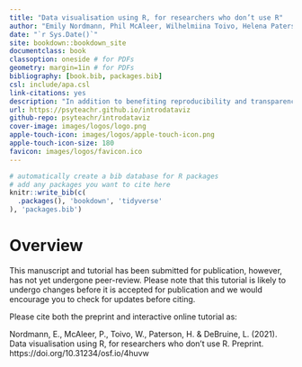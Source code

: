 ```yaml
--- 
title: "Data visualisation using R, for researchers who don’t use R"
author: "Emily Nordmann, Phil McAleer, Wilhelmiina Toivo, Helena Paterson, Lisa DeBruine"
date: "`r Sys.Date()`"
site: bookdown::bookdown_site
documentclass: book
classoption: oneside # for PDFs
geometry: margin=1in # for PDFs
bibliography: [book.bib, packages.bib]
csl: include/apa.csl
link-citations: yes
description: "In addition to benefiting reproducibility and transparency, one of the advantages of using R is that researchers have a much larger range of fully customisable data visualisations options than are typically available in point-and-click software, due to the open-source nature of R. These visualisation options not only look attractive, but can increase transparency about the distribution of the underlying data rather than relying on commonly used visualisations of aggregations such as bar charts of means. In this tutorial, we provide a practical introduction to data visualisation using R, specifically aimed at researchers who have little to no prior experience of using R. First we detail the rationale for using R for data visualisation and introduce the “grammar of graphics” that underlies data visualisation using the ggplot2 package. The tutorial then walks the reader through how to replicate plots that are commonly available in point-and-click software such as histograms and boxplots, as well as showing how the code for these “basic” plots can be easily extended to less commonly available options such as violin-boxplots. The dataset and code used in this tutorial is available at [https://osf.io/bj83f/](https://osf.io/bj83f/) whilst an interactive version of this tutorial is available at [https://psyteachr.github.io/introdataviz/](https://psyteachr.github.io/introdataviz/) and includes solutions to the activities and an appendix with additional resources and advanced plotting options. "
url: https://psyteachr.github.io/introdataviz
github-repo: psyteachr/introdataviz 
cover-image: images/logos/logo.png
apple-touch-icon: images/logos/apple-touch-icon.png 
apple-touch-icon-size: 180
favicon: images/logos/favicon.ico 
---
```


```r
# automatically create a bib database for R packages
# add any packages you want to cite here
knitr::write_bib(c(
  .packages(), 'bookdown', 'tidyverse'
), 'packages.bib')

```


# Overview {-}

This manuscript and tutorial has been submitted for publication, however, has not yet undergone peer-review. Please note that this tutorial is likely to undergo changes before it is accepted for publication and we would encourage you to check for updates before citing. 

Please cite both the preprint and interactive online tutorial as: 

Nordmann, E., McAleer, P., Toivo, W., Paterson, H. & DeBruine, L. (2021). Data visualisation using R, for researchers who don't use R. Preprint. https://doi.org/10.31234/osf.io/4huvw
